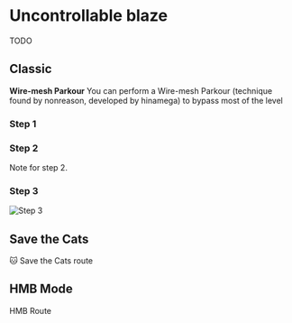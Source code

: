 
# Uncontrollable blaze
<Callout>
  TODO
</Callout>

## Classic

**Wire-mesh Parkour** 
You can perform a Wire-mesh Parkour (technique found by nonreason, developed by hinamega) to bypass most of the level
<Steps>
 
### Step 1
 
### Step 2
 
Note for step 2.

### Step 3

![Step 3](/lvl6-parkour-step3.png)
 
</Steps>


## Save the Cats

🐱 Save the Cats route

## HMB Mode

HMB Route